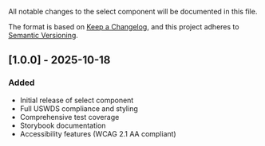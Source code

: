 
<Meta title="Forms/Select/Changelog" />

All notable changes to the select component will be documented in this file.

The format is based on [Keep a Changelog](https://keepachangelog.com/en/1.0.0/),
and this project adheres to [Semantic Versioning](https://semver.org/spec/v2.0.0.html).

## [1.0.0] - 2025-10-18

### Added

- Initial release of select component
- Full USWDS compliance and styling
- Comprehensive test coverage
- Storybook documentation
- Accessibility features (WCAG 2.1 AA compliant)
